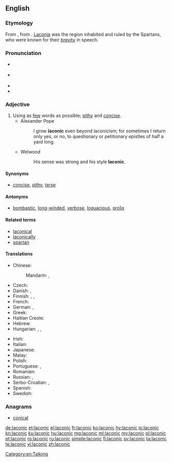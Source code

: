 ==English==
{{was wotd|2007|March|31}}
{{wikipedia|Laconic phrase}}

===Etymology===
From {{etyl|la|en}} {{m|la|Lacōnicus||Spartan}}, from {{etyl|grc|en}} {{term|Λακωνικός||Laconian|lang=grc}}. [[Laconia]] was the region inhabited and ruled by the Spartans, who were known for their [[brevity]] in speech.

===Pronunciation===
* {{a|RP}} {{IPA|/ləˈkɒnɪk/|lang=en}}
* {{a|GenAm}} {{IPA|/ləˈkɑnɪk/|lang=en}}
* {{audio|en-us-laconic.ogg|Audio (US)|lang=en}}
* {{rhymes|ɒnɪk|lang=en}}

===Adjective===
{{en-adj}}

# Using as [[few]] words as possible; [[pithy]] and [[concise]].
#* Alexander Pope
#*: I grow '''laconic''' even beyond laconicism; for sometimes I return only yes, or no, to questionary or petitionary epistles of half a yard long.
#* Welwood
#*: His sense was strong and his style '''laconic'''.

====Synonyms====
* [[concise]], [[pithy]], [[terse]]

====Antonyms====
* [[bombastic]], [[long-winded]], [[verbose]], [[loquacious]], [[prolix]]

====Related terms====
* [[laconical]]
* [[laconically]]
* [[spartan]]

====Translations====
{{trans-top|using as few words as possible}}
* Chinese:
*: Mandarin: {{t+|cmn|簡潔|sc=Hani}}, {{t|cmn|简洁|tr=jiǎnjié|sc=Hani}}
* Czech: {{t+|cs|lakonický}}
* Danish: {{t+|da|lakonisk}}, {{t|da|kortfattet}}
* Finnish: {{t+|fi|lakoninen}}, {{t|fi|lyhytsanainen}}, {{t|fi|niukkasanainen}}
* French: {{t+|fr|laconique}}
* German: {{t+|de|lakonisch}}, {{t+|de|wortkarg}}
* Greek: {{t+|el|λακωνικός}}
* Haitian Creole: {{t|ht|lakonik}}
* Hebrew: {{t+|he|לקוני|tr=lakoni}}
* Hungarian: {{t|hu|lakonikus}}, {{t+|hu|szűkszavú}}, {{t+|hu|szófukar}}
{{trans-mid}}
* Irish: {{t|ga|gearr-abartha}}
* Italian: {{t+|it|laconico|m}}
* Japanese: {{t+|ja|簡潔|tr=かんけつ, kanketsu}}
* Malay: {{t|ms|ringkas}}
* Polish: {{t+|pl|lakoniczny}}
* Portuguese: {{t+|pt|lacónico}} {{qualifier|Portugal}}, {{t+|pt|lacônico}} {{qualifier|Brazil}}
* Romanian: {{t+|ro|laconic}}
* Russian: {{t+|ru|лакони́чный}}, {{t+|ru|немногосло́вный}}
* Serbo-Croatian: {{t|sh|làkōnskī}}, {{t|sh|lakòničan}}
* Spanish: {{t+|es|lacónico}}
* Swedish: {{t+|sv|lakonisk}}
{{trans-bottom}}

===Anagrams===
* [[conical#English|conical]]

[[Category:en:Talking]]

[[de:laconic]]
[[et:laconic]]
[[el:laconic]]
[[fr:laconic]]
[[ko:laconic]]
[[hy:laconic]]
[[io:laconic]]
[[kn:laconic]]
[[ku:laconic]]
[[hu:laconic]]
[[mg:laconic]]
[[ml:laconic]]
[[my:laconic]]
[[pl:laconic]]
[[pt:laconic]]
[[ro:laconic]]
[[ru:laconic]]
[[simple:laconic]]
[[fi:laconic]]
[[sv:laconic]]
[[ta:laconic]]
[[te:laconic]]
[[vi:laconic]]
[[zh:laconic]]